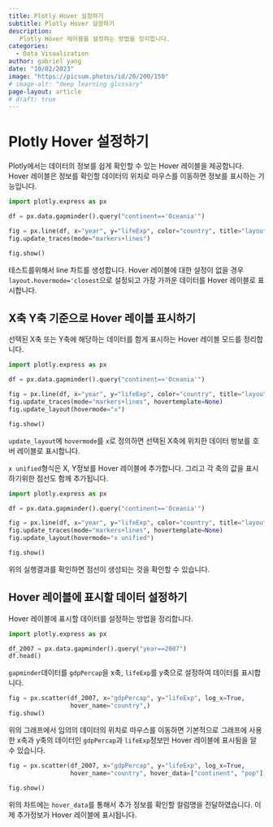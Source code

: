 ```yaml
---
title: Plotly Hover 설정하기
subtitle: Plotly Hover 설정하기
description:
   Plotly Hover 레이블을 설정하는 방법을 정리합니다.
categories:
  - Data Visualization
author: gabriel yang
date: "10/02/2023"
image: "https://picsum.photos/id/20/200/150"
# image-alt: "deep learning glossary"
page-layout: article
# draft: true
---
```


# Plotly Hover 설정하기

Plotly에서는 데이터의 정보를 쉽게 확인할 수 있는 Hover 레이블을 제공합니다. Hover 레이블은 정보를 확인할 데이터의 위치로 마우스를 이동하면 정보를 표시하는 기능입니다.

``` python
import plotly.express as px

df = px.data.gapminder().query("continent=='Oceania'")

fig = px.line(df, x="year", y="lifeExp", color="country", title="layout.hovermode='closest' (the default)")
fig.update_traces(mode="markers+lines")

fig.show()
```

테스트를위해서 line 차트를 생성합니다. Hover 레이블에 대한 설정이 없을 경우 `layout.hovermode='closest`으로 설정되고 가장 가까운 데이터를 Hover 레이블로 표시합니다.

## X축 Y축 기준으로 Hover 레이블 표시하기

선택된 X축 또는 Y축에 해당하는 데이터를 함게 표시하는 Hover 레이블 모드를 정리합니다.

``` python
import plotly.express as px

df = px.data.gapminder().query("continent=='Oceania'")

fig = px.line(df, x="year", y="lifeExp", color="country", title="layout.hovermode='x'")
fig.update_traces(mode="markers+lines", hovertemplate=None)
fig.update_layout(hovermode="x")

fig.show()
```

`update_layout`에 `hovermode`를 `x`로 정의하면 선택된 X축에 위치한 데이터 벙보를 호버 레이블로 표시합니다.

`x unified`형식은 X, Y정보를 Hover 레이블에 추가합니다. 그리고 각 축의 값을 표시하기위한 점선도 함께 추가됩니다.

``` python
import plotly.express as px

df = px.data.gapminder().query("continent=='Oceania'")

fig = px.line(df, x="year", y="lifeExp", color="country", title="layout.hovermode='x unified'")
fig.update_traces(mode="markers+lines", hovertemplate=None)
fig.update_layout(hovermode="x unified")

fig.show()
```

위의 실행결과를 확인하면 점선이 생성되는 것을 확인할 수 있습니다.

## Hover 레이블에 표시할 데이터 설정하기

Hover 레이블에 표시할 데이터를 설정하는 방법을 정리합니다.

``` python
import plotly.express as px

df_2007 = px.data.gapminder().query("year==2007")
df.head()
```

`gapminder`데이터를 `gdpPercap`을 x축, `lifeExp`를 y축으로 설정하여 데이터를 표시합니다.
```python
fig = px.scatter(df_2007, x="gdpPercap", y="lifeExp", log_x=True,
                 hover_name="country",)
fig.show()
```

위의 그래프에서 임의의 데이터의 위치로 마우스를 이동하면 기본적으로 그래프에 사용한 x축과 y축의 데이터인 `gdpPercap`과 `lifeExp`정보만 Hover 레이블에 표시됨을 알 수 있습니다.

```python
fig = px.scatter(df_2007, x="gdpPercap", y="lifeExp", log_x=True,
                 hover_name="country", hover_data=["continent", "pop"])

fig.show()
```

위의 차트에는 `hover_data`를 통해서 추가 정보를 확인할 컬럼명을 전달하였습니다. 이제 추가정보가 Hover 레이블에 표시됩니다.